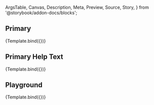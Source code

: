 <!-- @prettier -->

  ArgsTable,
  Canvas,
  Description,
  Meta,
  Preview,
  Source,
  Story,
} from '@storybook/addon-docs/blocks';


<Meta
  title="Work in Progress/FormInput"
  component={FormInput}
  argTypes={argTypes}
/>

<Description of={FormInput} />

## Primary

<Canvas>
  <Story
    name="Primary"
    args={{
      label: 'Form Label',
      placeholder: 'Placeholder',
    }}
  >
    {Template.bind({})}
  </Story>
</Canvas>

## Primary Help Text

<Canvas>
  <Story
    name="Primary-Help"
    args={{
      label: 'Form Label',
      helpText: 'Some Help Text',
      placeholder: 'Placeholder',
    }}
  >
    {Template.bind({})}
  </Story>
</Canvas>

## Playground

<Canvas isColumn>
  <Source language="jsx" story="Playground" />
  <Story
    name="Playground"
    args={{
      label: 'Form Label',
      placeholder: 'Placeholder',
    }}
  >
    {Template.bind({})}
  </Story>
  <ArgsTable story="Playground" />
</Canvas>
